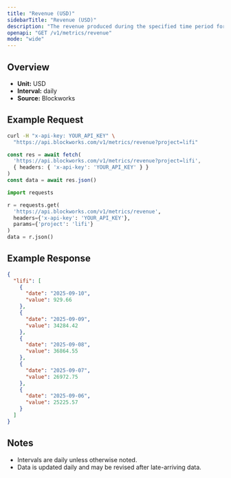 ```yaml
---
title: "Revenue (USD)"
sidebarTitle: "Revenue (USD)"
description: "The revenue produced during the specified time period for given project."
openapi: "GET /v1/metrics/revenue"
mode: "wide"
---
```


## Overview

- **Unit:** USD
- **Interval:** daily
- **Source:** Blockworks

## Example Request

<CodeGroup>

```bash cURL
curl -H "x-api-key: YOUR_API_KEY" \
  "https://api.blockworks.com/v1/metrics/revenue?project=lifi"
```

```typescript TypeScript
const res = await fetch(
  'https://api.blockworks.com/v1/metrics/revenue?project=lifi',
  { headers: { 'x-api-key': 'YOUR_API_KEY' } }
)
const data = await res.json()
```

```python Python
import requests

r = requests.get(
  'https://api.blockworks.com/v1/metrics/revenue',
  headers={'x-api-key': 'YOUR_API_KEY'},
  params={'project': 'lifi'}
)
data = r.json()
```

</CodeGroup>

## Example Response

```json
{
  "lifi": [
    {
      "date": "2025-09-10",
      "value": 929.66
    },
    {
      "date": "2025-09-09",
      "value": 34284.42
    },
    {
      "date": "2025-09-08",
      "value": 36864.55
    },
    {
      "date": "2025-09-07",
      "value": 26972.75
    },
    {
      "date": "2025-09-06",
      "value": 25225.57
    }
  ]
}
```

## Notes
- Intervals are daily unless otherwise noted.
- Data is updated daily and may be revised after late-arriving data.